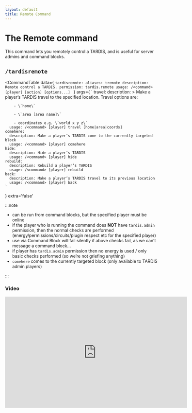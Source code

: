 ```yaml
---
layout: default
title: Remote Command
---
```



# The Remote command

This command lets you remotely control a TARDIS, and is useful for server admins and command blocks.

## `/tardisremote`

<CommandTable data={
`tardisremote:
    aliases: tremote
    description: Remote control a TARDIS.
    permission: tardis.remote
    usage: /<command> [player] [action] [options...]
    `
}
args={
    `
    travel:
      description: >
        Make a player’s TARDIS travel to the specified location. Travel options are:
        
        - \`home\`
        
        - \`area [area name]\`
        
        - coordinates e.g. \`world x y z\`
      usage: /<command> [player] travel [home|area|coords]
    comehere:
      description: Make a player’s TARDIS come to the currently targeted block
      usage: /<command> [player] comehere
    hide:
      description: Hide a player’s TARDIS
      usage: /<command> [player] hide
    rebuild:
      description: Rebuild a player’s TARDIS
      usage: /<command> [player] rebuild
    back:
      description: Make a player’s TARDIS travel to its previous location
      usage: /<command> [player] back    
    `
}
extra='false'
>
</CommandTable>

:::note

- can be run from command blocks, but the specified player must be online
- if the player who is running the command does **NOT** have `tardis.admin` permission, then the normal checks are
  performed (energy/permissions/circuits/plugin respect etc for the specified player)
- use via Command Block will fail silently if above checks fail, as we can’t message a command block...
- if player has `tardis.admin` permission then no energy is used / only basic checks performed (so we’re not griefing
  anything)
- `comehere` comes to the currently targeted block (only available to TARDIS admin players)

:::

### Video

<iframe width="600" height="366" src="https://www.youtube.com/embed/VypqSYls1QM0" frameborder="0" allowfullscreen></iframe>
